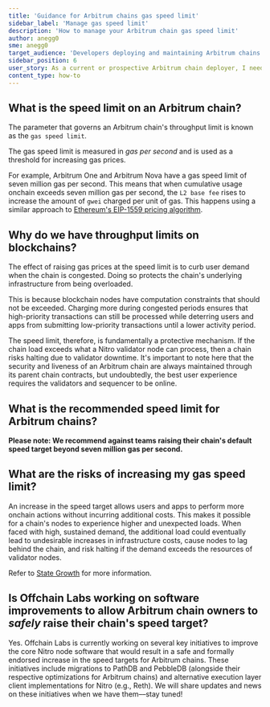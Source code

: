 ```yaml
---
title: 'Guidance for Arbitrum chains gas speed limit'
sidebar_label: 'Manage gas speed limit'
description: 'How to manage your Arbitrum chain gas speed limit'
author: anegg0
sme: anegg0
target_audience: 'Developers deploying and maintaining Arbitrum chains.'
sidebar_position: 6
user_story: As a current or prospective Arbitrum chain deployer, I need to understand how to manage my gas speed limit.
content_type: how-to
---
```


## What is the speed limit on an Arbitrum chain?

The parameter that governs an Arbitrum chain's throughput limit is known as the `gas speed limit`.

The gas speed limit is measured in _gas per second_ and is used as a threshold for increasing gas prices.

For example, Arbitrum One and Arbitrum Nova have a gas speed limit of seven million gas per second. This means that when cumulative usage onchain exceeds seven million gas per second, the `L2 base fee` rises to increase the amount of `gwei` charged per unit of gas. This happens using a similar approach to [Ethereum's EIP-1559 pricing algorithm](https://github.com/ethereum/EIPs/blob/master/EIPS/eip-1559.md).

## Why do we have throughput limits on blockchains?

The effect of raising gas prices at the speed limit is to curb user demand when the chain is congested. Doing so protects the chain's underlying infrastructure from being overloaded.

This is because blockchain nodes have computation constraints that should not be exceeded. Charging more during congested periods ensures that high-priority transactions can still be processed while deterring users and apps from submitting low-priority transactions until a lower activity period.

The speed limit, therefore, is fundamentally a protective mechanism. If the chain load exceeds what a Nitro validator node can process, then a chain risks halting due to validator downtime. It's important to note here that the security and liveness of an Arbitrum chain are always maintained through its parent chain contracts, but undoubtedly, the best user experience requires the validators and sequencer to be online.

## What is the recommended speed limit for Arbitrum chains?

**Please note: We recommend against teams raising their chain's default speed target beyond seven million gas per second.**

## What are the risks of increasing my gas speed limit?

An increase in the speed target allows users and apps to perform more onchain actions without incurring additional costs. This makes it possible for a chain's nodes to experience higher and unexpected loads. When faced with high, sustained demand, the additional load could eventually lead to undesirable increases in infrastructure costs, cause nodes to lag behind the chain, and risk halting if the demand exceeds the resources of validator nodes.

Refer to [State Growth](/launch-arbitrum-chain/04-maintain-your-chain/04-guidance/03-state-growth.mdx) for more information.

## Is Offchain Labs working on software improvements to allow Arbitrum chain owners to _safely_ raise their chain's speed target?

Yes. Offchain Labs is currently working on several key initiatives to improve the core Nitro node software that would result in a safe and formally endorsed increase in the speed targets for Arbitrum chains.
These initiatives include migrations to PathDB and PebbleDB (alongside their respective optimizations for Arbitrum chains) and alternative execution layer client implementations for Nitro (e.g., Reth). We will share updates and news on these initiatives when we have them––stay tuned!
